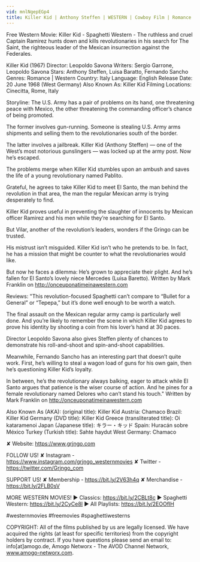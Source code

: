 ```yaml
---
vid: mnlNgepEGp4
title: Killer Kid | Anthony Steffen | WESTERN | Cowboy Film | Romance | Spaghetti Western
---
```


Free Western Movie: Killer Kid - Spaghetti Western - The ruthless and cruel Captain Ramirez hunts down and kills revolutionaries in his search for The Saint, the righteous leader of the Mexican insurrection against the Federales. 

Killer Kid (1967)
Director: Leopoldo Savona
Writers: Sergio Garrone, Leopoldo Savona
Stars: Anthony Steffen, Luisa Baratto, Fernando Sancho 
Genres: Romance | Western 
Country: Italy
Language: English
Release Date: 20 June 1968 (West Germany) 
Also Known As: Killer Kid 
Filming Locations: Cinecitta, Rome, Italy 

Storyline:
The U.S. Army has a pair of problems on its hand, one threatening peace with Mexico, the other threatening the commanding officer’s chance of being promoted.

The former involves gun-running. Someone is stealing U.S. Army arms shipments and selling them to the revolutionaries south of the border.

The latter involves a jailbreak. Killer Kid (Anthony Steffen) — one of the West’s most notorious gunslingers — was locked up at the army post. Now he’s escaped.

The problems merge when Killer Kid stumbles upon an ambush and saves the life of a young revolutionary named Pablito.

Grateful, he agrees to take Killer Kid to meet El Santo, the man behind the revolution in that area, the man the regular Mexican army is trying desperately to find.

Killer Kid proves useful in preventing the slaughter of innocents by Mexican officer Ramirez and his men while they’re searching for El Santo.

But Vilar, another of the revolution’s leaders, wonders if the Gringo can be trusted.

His mistrust isn’t misguided. Killer Kid isn’t who he pretends to be. In fact, he has a mission that might be counter to what the revolutionaries would like.

But now he faces a dilemma: He’s grown to appreciate their plight. And he’s fallen for El Santo’s lovely niece Mercedes (Luisa Baretto). Written by Mark Franklin on http://onceuponatimeinawestern.com

Reviews:
"This revolution-focused Spaghetti can’t compare to “Bullet for a General” or “Tepepa,” but it’s done well enough to be worth a watch.

The final assault on the Mexican regular army camp is particularly well done. And you’re likely to remember the scene in which Killer Kid agrees to prove his identity by shooting a coin from his lover’s hand at 30 paces.

Director Leopoldo Savona also gives Steffen plenty of chances to demonstrate his roll-and-shoot and spin-and-shoot capabilities.

Meanwhile, Fernando Sancho has an interesting part that doesn’t quite work. First, he’s willing to steal a wagon load of guns for his own gain, then he’s questioning Killer Kid’s loyalty.

In between, he’s the revolutionary always balking, eager to attack while El Santo argues that patience is the wiser course of action. And he pines for a female revolutionary named Delores who can’t stand his touch." Written by Mark Franklin on http://onceuponatimeinawestern.com

Also Known As (AKA):
(original title): Killer Kid
Austria: Chamaco
Brazil: Killer Kid
Germany (DVD title): Killer Kid
Greece (transliterated title): Oi kataramenoi
Japan (Japanese title): キラー・キッド
Spain: Huracán sobre México
Turkey (Turkish title): Sahte haydut
West Germany: Chamaco

✘ Website: https://www.grjngo.com

FOLLOW US!
✘ Instagram - https://www.instagram.com/grjngo_westernmovies
✘ Twitter - https://twitter.com/Grjngo_com

SUPPORT US!
✘ Membership - https://bit.ly/2V63h4q
✘ Merchandise - https://bit.ly/2FLB0sV

MORE WESTERN MOVIES! 
► Classics: https://bit.ly/2CBLt8c 
► Spaghetti Western: https://bit.ly/2CyCe8I 
► All Playlists: https://bit.ly/2EOOfIH 

#westernmovies #freemovies #spaghettiwesterns

COPYRIGHT: All of the films published by us are legally licensed. We have acquired the rights (at least for specific territories) from the copyright holders by contract. If you have questions please send an email to: info[at]amogo.de, Amogo Networx - The AVOD Channel Network, www.amogo-networx.com.